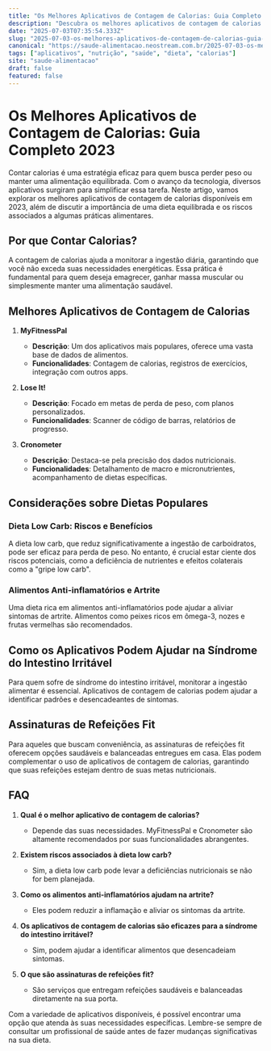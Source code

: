 ```yaml
---
title: "Os Melhores Aplicativos de Contagem de Calorias: Guia Completo 2023"
description: "Descubra os melhores aplicativos de contagem de calorias para ajudar na sua dieta, incluindo dicas sobre riscos da dieta low carb e alimentos anti-inflamatórios."
date: "2025-07-03T07:35:54.333Z"
slug: "2025-07-03-os-melhores-aplicativos-de-contagem-de-calorias-guia-completo-2023"
canonical: "https://saude-alimentacao.neostream.com.br/2025-07-03-os-melhores-aplicativos-de-contagem-de-calorias-guia-completo-2023"
tags: ["aplicativos", "nutrição", "saúde", "dieta", "calorias"]
site: "saude-alimentacao"
draft: false
featured: false
---
```


# Os Melhores Aplicativos de Contagem de Calorias: Guia Completo 2023

Contar calorias é uma estratégia eficaz para quem busca perder peso ou manter uma alimentação equilibrada. Com o avanço da tecnologia, diversos aplicativos surgiram para simplificar essa tarefa. Neste artigo, vamos explorar os melhores aplicativos de contagem de calorias disponíveis em 2023, além de discutir a importância de uma dieta equilibrada e os riscos associados a algumas práticas alimentares.

## Por que Contar Calorias?

A contagem de calorias ajuda a monitorar a ingestão diária, garantindo que você não exceda suas necessidades energéticas. Essa prática é fundamental para quem deseja emagrecer, ganhar massa muscular ou simplesmente manter uma alimentação saudável.

## Melhores Aplicativos de Contagem de Calorias

1. **MyFitnessPal**
   - **Descrição**: Um dos aplicativos mais populares, oferece uma vasta base de dados de alimentos.
   - **Funcionalidades**: Contagem de calorias, registros de exercícios, integração com outros apps.

2. **Lose It!**
   - **Descrição**: Focado em metas de perda de peso, com planos personalizados.
   - **Funcionalidades**: Scanner de código de barras, relatórios de progresso.

3. **Cronometer**
   - **Descrição**: Destaca-se pela precisão dos dados nutricionais.
   - **Funcionalidades**: Detalhamento de macro e micronutrientes, acompanhamento de dietas específicas.

## Considerações sobre Dietas Populares

### Dieta Low Carb: Riscos e Benefícios

A dieta low carb, que reduz significativamente a ingestão de carboidratos, pode ser eficaz para perda de peso. No entanto, é crucial estar ciente dos riscos potenciais, como a deficiência de nutrientes e efeitos colaterais como a "gripe low carb".

### Alimentos Anti-inflamatórios e Artrite

Uma dieta rica em alimentos anti-inflamatórios pode ajudar a aliviar sintomas de artrite. Alimentos como peixes ricos em ômega-3, nozes e frutas vermelhas são recomendados.

## Como os Aplicativos Podem Ajudar na Síndrome do Intestino Irritável

Para quem sofre de síndrome do intestino irritável, monitorar a ingestão alimentar é essencial. Aplicativos de contagem de calorias podem ajudar a identificar padrões e desencadeantes de sintomas.

## Assinaturas de Refeições Fit

Para aqueles que buscam conveniência, as assinaturas de refeições fit oferecem opções saudáveis e balanceadas entregues em casa. Elas podem complementar o uso de aplicativos de contagem de calorias, garantindo que suas refeições estejam dentro de suas metas nutricionais.

## FAQ

1. **Qual é o melhor aplicativo de contagem de calorias?**
   - Depende das suas necessidades. MyFitnessPal e Cronometer são altamente recomendados por suas funcionalidades abrangentes.

2. **Existem riscos associados à dieta low carb?**
   - Sim, a dieta low carb pode levar a deficiências nutricionais se não for bem planejada.

3. **Como os alimentos anti-inflamatórios ajudam na artrite?**
   - Eles podem reduzir a inflamação e aliviar os sintomas da artrite.

4. **Os aplicativos de contagem de calorias são eficazes para a síndrome do intestino irritável?**
   - Sim, podem ajudar a identificar alimentos que desencadeiam sintomas.

5. **O que são assinaturas de refeições fit?**
   - São serviços que entregam refeições saudáveis e balanceadas diretamente na sua porta.

Com a variedade de aplicativos disponíveis, é possível encontrar uma opção que atenda às suas necessidades específicas. Lembre-se sempre de consultar um profissional de saúde antes de fazer mudanças significativas na sua dieta.